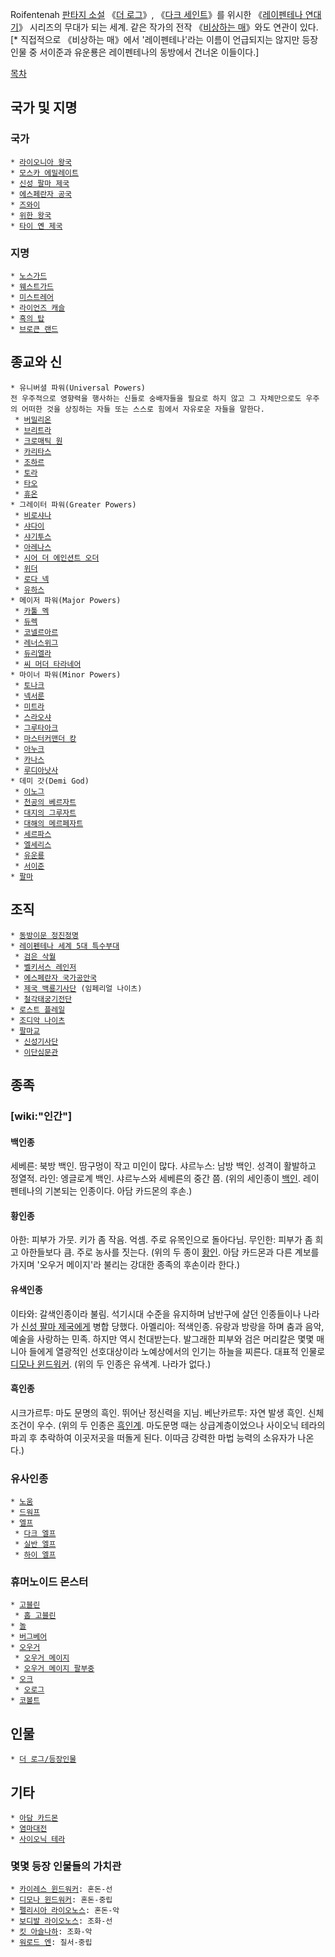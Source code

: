 Roifentenah
[[판타지 소설]] 《[[더 로그]]》, 《[[다크 세인트]]》를 위시한 《[[레이펜테나 연대기]]》 시리즈의 무대가 되는 세계. 같은 작가의 전작 《[[비상하는 매]]》와도 연관이 있다.[* 직접적으로 《비상하는 매》에서 '레이펜테나'라는 이름이 언급되지는 않지만 등장인물 중 서이준과 유운룡은 레이펜테나의 동방에서 건너온 이들이다.]

[[목차]]
== 국가 및 지명 ==
=== 국가 ===
 * [[라이오니아 왕국]]
 * [[모스카 에밀레이트]]
 * [[신성 팔마 제국]]
 * [[에스페란자 공국]]
 * [[즈와이]]
 * [[위한 왕국]]
 * [[타이 옌 제국]]

=== 지명 ===
 * [[노스가드]]
 * [[웨스트가드]]
 * [[미스트레어]]
 * [[라이언즈 캐슬]]
 * [[흑의 탑]]
 * [[브로큰 랜드]]

== 종교와 신 ==
 * 유니버셜 파워(Universal Powers)
 전 우주적으로 영향력을 행사하는 신들로 숭배자들을 필요로 하지 않고 그 자체만으로도 우주의 어떠한 것을 상징하는 자들 또는 스스로 힘에서 자유로운 자들을 말한다.
  * [[버밀리온]]
  * [[브리트라]]
  * [[크로매틱 원]]
  * [[카리타스]]
  * [[조하르]]
  * [[토라]]
  * [[타오]]
  * [[휴온]]
 * 그레이터 파워(Greater Powers)
  * [[비로샤나]]
  * [[샤다이]]
  * [[샤기투스]]
  * [[아레나스]]
  * [[시어 더 에인션트 오더]]
  * [[위더]]
  * [[로다 넥]]
  * [[유하스]]
 * 메이저 파워(Major Powers)
  * [[카툴 멕]]
  * [[듀렉]]
  * [[코넬르아르]]
  * [[레너스위그]]
  * [[듀리엘라]]
  * [[씨 머더 타라네어]]
 * 마이너 파워(Minor Powers)
  * [[토나크]] 
  * [[넥서룬]]
  * [[미트라]]
  * [[스라오샤]]
  * [[그루타아크]]
  * [[마스터커맨더 캉]]
  * [[아누크]]
  * [[카나스]]
  * [[루디아낫사]]
 * 데미 갓(Demi God)
  * [[이노그]]
  * [[천공의 베르자트]]
  * [[대지의 그루자트]]
  * [[대해의 메르페자트]]
  * [[세르파스]]
  * [[엘세리스]]
  * [[유운룡]]
  * [[서이준]]
 * [[팔마]]

== 조직 ==
 * [[동방이문 정진정명]]
 * [[레이펜테나 세계 5대 특수부대]]
  * [[검은 삭월]]
  * [[벨키서스 레인저]]
  * [[에스페란자 국가공안국]]
  * [[제국 백룡기사단]] (임페리얼 나이츠)
  * [[철각태궁기전단]]
 * [[로스트 플레일]]
 * [[조디악 나이츠]]
 * [[팔마교]]
  * [[신성기사단]]
  * [[이단심문관]]

== 종족 ==
=== [wiki:"인간"] ===
==== 백인종 ====
세베른: 북방 백인. 땀구멍이 작고 미인이 많다.
샤르누스: 남방 백인. 성격이 활발하고 정열적.
라인: 엥글로계 백인. 샤르누스와 세베른의 중간 쯤.
(위의 세인종이 [[백인]]. 레이펜테나의 기본되는 인종이다. 아담 카드몬의 후손.)
==== 황인종 ====
아한: 피부가 가뭇. 키가 좀 작음. 억셈. 주로 유목인으로 돌아다님.
무인한: 피부가 좀 희고 아한들보다 큼. 주로 농사를 짓는다.
(위의 두 종이 [[황인]]. 아담 카드몬과 다른 계보를 가지며 '오우거 메이지'라 불리는 강대한 종족의 후손이라 한다.)
==== 유색인종 ====
이타와: 갈색인종이라 불림. 석기시대 수준을 유지하며 남반구에 살던 인종들이나 나라가 [[신성 팔마 제국]]에게 병합 당했다.
아멜리아: 적색인종. 유랑과 방랑을 하며 춤과 음악, 예술을 사랑하는 민족. 하지만 역시 천대받는다. 발그래한 피부와 검은 머리칼은 몇몇 매니아 들에게 열광적인 선호대상이라 노예상에서의 인기는 하늘을 찌른다. 대표적 인물로 [[디모나 윈드워커]].
(위의 두 인종은 유색계. 나라가 없다.)
==== 흑인종 ====
시크가르투: 마도 문명의 흑인. 뛰어난 정신력을 지님.
베난카르투: 자연 발생 흑인. 신체 조건이 우수.
(위의 두 인종은 [[흑인]]계. 마도문명 때는 상급계층이었으나 사이오닉 테라의 파괴 후 추락하여 이곳저곳을 떠돌게 된다. 이따금 강력한 마법 능력의 소유자가 나온다.)

=== 유사인종 ===
 * [[노움]]
 * [[드워프]]
 * [[엘프]]
  * [[다크 엘프]]
  * [[실반 엘프]]
  * [[하이 엘프]]

=== 휴머노이드 몬스터 ===
 * [[고블린]]
  * [[홉 고블린]]
 * [[놀]]
 * [[버그베어]]
 * [[오우거]]
  * [[오우거 메이지]]
  * [[오우거 메이지 팔부중]]
 * [[오크]]
  * [[오로그]]
 * [[코볼트]]

== 인물 ==
 * [[더 로그/등장인물]]

== 기타 ==
 * [[아담 카드몬]]
 * [[염마대전]]
 * [[사이오닉 테라]]

=== 몇몇 등장 인물들의 가치관 ===
 * [[카이레스 윈드워커]]: 혼돈-선
 * [[디모나 윈드워커]]: 혼돈-중립
 * [[펠리시아 라이오노스]]: 혼돈-악
 * [[보디발 라이오노스]]: 조화-선
 * [[킷 아슬나하]]: 조화-악
 * [[워로드 엔]]: 질서-중립
